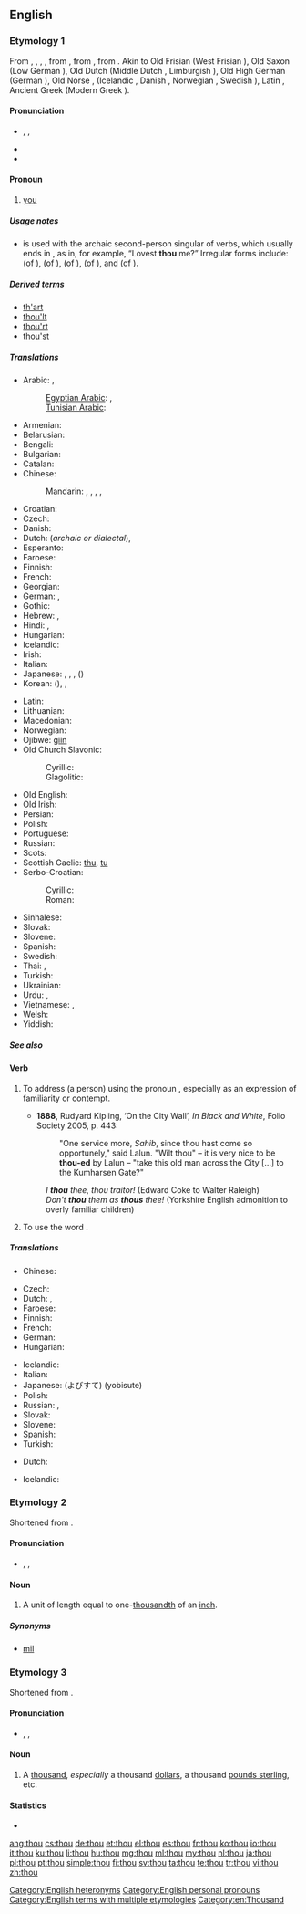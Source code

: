 ==English==
{{wikipedia|dab=thou (disambiguation)|thou}}

===Etymology 1===
From {{etyl|enm}} {{term|thou|lang=enm}}, {{term|thow|lang=enm}}, {{term|thu|lang=enm}}, {{term|þou|lang=enm}}, from {{etyl|ang|en}} {{term|þu|þū|lang=ang}}, from {{proto|Germanic|þū|lang=en}}, from {{proto|Indo-European|túh₂|lang=en}}. Akin to Old Frisian {{term|thu|thū|lang=ofs}} (West Frisian {{term|do|lang=fy}}), Old Saxon {{term|thu|thū|lang=osx}} (Low German {{term|du|lang=nds}}), Old Dutch {{term|thu|thū|lang=odt}} (Middle Dutch {{term|du|lang=dum}}, Limburgish {{term|doe|lang=li}}), Old High German {{term|du|dū|lang=goh}} (German {{term|du|lang=de}}), Old Norse {{term|þú|lang=non}}, (Icelandic {{term|þú|lang=is}}, Danish {{term|du|lang=da}}, Norwegian {{term|du|lang=no}}, Swedish {{term|du|lang=sv}}), Latin {{term|tu|lang=la}}, Ancient Greek {{term|σύ|tr=sý|lang=grc}} (Modern Greek {{term|εσύ|tr=esý}}).

====Pronunciation====
* {{enPR|''th''ou}}, {{IPA|/ðaʊ/}}, {{X-SAMPA|/DaU/}}
* {{audio|en-us-thou.ogg|Audio (US)}}
* {{rhymes|aʊ}}

====Pronoun====
{{wikipedia}}
{{head|en|pronoun|second person singular nominative case||plural|[[ye]] '''''or''''' [[you]]|objective case|thee|reflexive|thyself|possessive determiner|'''[[thy]]''' ('''[[thine]]''' ''before a vowel'')|possessive pronoun|thine}}

# {{archaic|literary|,|or|dialectal}} [[you]] {{non-gloss definition|singular informal, nominative case}}

=====Usage notes=====
* {{term|thou|Thou}} is used with the archaic second-person singular of verbs, which usually ends in {{term|-est}}, as in, for example, “Lovest '''thou''' me?” Irregular forms include: {{term|art#Verb|art}} (of {{term|be}}), {{term|hast#Verb|hast}} (of {{term|have}}), {{term|shalt}} (of {{term|shall}}), {{term|wost}} (of {{term|wit#Verb|wit}}), and {{term|wilt}} (of {{term|will#Verb|will}}).

=====Derived terms=====
* [[th'art]]
* [[thou'lt]]
* [[thou'rt]]
* [[thou'st]]

=====Translations=====
{{trans-top|singular informal form of "you"}}
* Arabic: {{t|ar|أنت|m|tr='ánta|sc=Arab}}, {{t|ar|أنت|f|tr='ánti|sc=Arab}}
*: [[Egyptian Arabic]]: {{tø|arz|انت|m|tr=ínta|sc=Arab}}, {{tø|arz|انت|f|tr=ínti|sc=Arab}}
*: [[Tunisian Arabic]]: {{tø|aeb|انت|m|f|alt=اِنْتِ|tr=ʾinti|sc=Arab}}
* Armenian: {{t|hy|դու|tr=du|sc=Armn}}
* Belarusian: {{t|be|ты|tr=ty|sc=Cyrl}}
* Bengali: {{t|bn|তুই|tr=tui|sc=Beng}}
* Bulgarian: {{t|bg|ти|tr=ti|sc=Cyrl}}
* Catalan: {{t+|ca|tu}}
* Chinese:
*: Mandarin: {{t|zh|你|tr=nǐ|sc=Hani}}, {{t|zh|祢|tr=nǐ|sc=Hani}} {{qualifier|to God}}, {{qualifier|archaic}} {{t|zh|爾|sc=Hani}}, {{t|zh|尔|tr=ěr|sc=Hani}}, {{t|zh|汝|tr=rǔ|sc=Hani}}
* Croatian: {{t+|hr|ti}}
* Czech: {{t+|cs|ty}}
* Danish: {{t+|da|du}}
* Dutch: {{t+|nl|gij}} (''archaic or dialectal''), {{t+|nl|jij}}
* Esperanto: {{t|eo|ci}}
* Faroese: {{t-|fo|tú|xs=Faroese}}
* Finnish: {{t+|fi|sinä}}
* French: {{t+|fr|tu|m|f}}
* Georgian: {{t|ka|შენ|tr=šen|sc=Geor}}
* German: {{t+|de|du}}, {{t+|de|Du}}
* Gothic: {{tø|got|𐌸𐌿|tr=þū|sc=Goth}}
* Hebrew: {{t|he|אתה|m|tr=atá|sc=Hebr}}, {{t|he|את|f|tr=at|sc=Hebr}}
* Hindi: {{t|hi|तुम|tr=tum|sc=Deva}}, {{t|hi|तू|tr=tū|sc=Deva}}
* Hungarian: {{t+|hu|te}}
* Icelandic: {{t+|is|þú}}
* Irish: {{t-|ga|tú|xs=Irish}}
* Italian: {{t+|it|tu}}
* Japanese: {{t|ja|君|tr=きみ, kimi|sc=Jpan}}, {{t|ja|汝|tr=なんじ, nanji|sc=Jpan}}, {{t|ja|お前|tr=おまえ, omae|sc=Jpan}}, {{t|ja|あなた|tr=anata|sc=Jpan}} ({{t|ja|貴方|sc=Jpan}})
* Korean: {{t|ko|당신|tr=dangsin|sc=Kore}} ({{t|ko|當身|sc=Kore}}), {{t|ko|너|tr=neo|sc=Kore}}, {{t|ko|네|tr=ne|sc=Kore}}
{{trans-mid}}
* Latin: {{t+|la|tu}}
* Lithuanian: {{t+|lt|tu|xs=Lithuanian}}
* Macedonian: {{t|mk|ти|tr=ti|sc=Cyrl}}
* Norwegian: {{t+|no|du}}
* Ojibwe: [[giin]]
* Old Church Slavonic:
*: Cyrillic: {{tø|cu|тꙑ|tr=ty|sc=Cyrs|xs=Old Church Slavonic}}
*: Glagolitic: {{tø|cu|ⰕⰟⰊ|tr=ty|sc=Glag|xs=Old Church Slavonic}}
* Old English: {{t-|ang|þu|alt=þū|xs=Old English}}
* Old Irish: {{tø|sga|tú}}
* Persian: {{t|fa|تو|tr=to|sc=fa-Arab}}
* Polish: {{t+|pl|ty}}
* Portuguese: {{t+|pt|tu}}
* Russian: {{t+|ru|ты|tr=ty}}
* Scots: {{tø|sco|thoo|xs=Scots}}
* Scottish Gaelic: [[thu]], [[tu#Scottish Gaelic|tu]]
* Serbo-Croatian:
*: Cyrillic: {{t|sh|ти|alt=ти̑|sc=Cyrl|xs=Serbo-Croatian}}
*: Roman: {{t|sh|ti|alt=tȋ|xs=Serbo-Croatian}}
* Sinhalese: {{t|si|ඔයා|tr=oyā|sc=Sinh}}
* Slovak: {{t|sk|ty}}
* Slovene: {{t+|sl|ti}}
* Spanish: {{t+|es|tú|m|f}}
* Swedish: {{t+|sv|du}}
* Thai: {{t|th|คุณ|tr=kun|sc=Thai}}, {{t|th|เธอ|tr=ter|sc=Thai}}
* Turkish: {{t|tr|sen}}
* Ukrainian: {{t|uk|ти|tr=ty|sc=Cyrl}}
* Urdu: {{t|ur|تم|tr=tum|sc=ur-Arab}}, {{t|ur|تو|tr=tū|sc=ur-Arab}}
* Vietnamese: {{t|vi|mày}}, {{t|vi|em}}
* Welsh: {{t+|cy|ti|xs=Welsh}}
* Yiddish: {{t|yi|דו|m|tr=du|sc=Hebr}}
{{trans-bottom}}

=====See also=====
{{English personal pronouns}}

====Verb====
{{en-verb}}

# {{transitive}} To address (a person) using the pronoun {{term|thou}}, especially as an expression of familiarity or contempt.
#* '''1888''', Rudyard Kipling, ‘On the City Wall’, ''In Black and White'', Folio Society 2005, p. 443:
#*: "One service more, ''Sahib'', since thou hast come so opportunely," said Lalun. "Wilt thou" – it is very nice to be '''thou-ed''' by Lalun – "take this old man across the City [...] to the Kumharsen Gate?"
#: ''I '''thou''' thee, thou traitor!'' (Edward Coke to Walter Raleigh)
#: ''Don't '''thou''' them as '''thous''' thee!'' (Yorkshire English admonition to overly familiar children)
# {{intransitive}} To use the word {{term|thou}}.

=====Translations=====
{{trans-top|to address someone using the pronoun ''thou''}}
* Chinese:
*: {{trreq|zh}}
* Czech: {{t-|cs|tykat}}
* Dutch: {{t-|nl|jij en jou zeggen}}, {{t|nl|tutoyeren}}
* Faroese: {{t|fo|túa}}
* Finnish: {{t|fi|sinutella}}
* French: {{t+|fr|tutoyer}}
* German: {{t+|de|duzen}}
* Hungarian: {{t+|hu|tegez}}
{{trans-mid}}
* Icelandic: {{t-|is|þúa}}
* Italian: {{t-|it|dar del tu a}}
* Japanese: {{t-|ja|呼び捨て}} (よびすて) (yobisute)
* Polish: {{t|pl|mówić per ty}}
* Russian: {{t+|ru|тыкать|tr=týkat’}}, {{t|ru|тыкнуть|tr=týknut’}}
* Slovak: {{t|sk|tykať}}
* Slovene: {{t-|sl|tikati}}
* Spanish: {{t-|es|tutear}}
* Turkish: {{t|tr|sen}}
{{trans-bottom}}

{{trans-top|to use the word ''thou''}}
* Dutch: {{t|nl|vousvoyeren}}
{{trans-mid}}
* Icelandic: {{t-|is|þúa}}
{{trans-bottom}}

===Etymology 2===
Shortened from {{term|thousandth}}.

====Pronunciation====
* {{enPR|thou}}, {{IPA|/θaʊ/}}, {{X-SAMPA|/TaU/}}
*: {{rhymes|aʊ}}

====Noun====
{{en-noun}}

# {{dated|_|British}} A unit of length equal to one-[[thousandth]] of an [[inch]].

=====Synonyms=====
* [[mil]] {{qualifier|US}}

===Etymology 3===
Shortened from {{term|thousand}}.

====Pronunciation====
* {{enPR|thou}}, {{IPA|/θaʊ/}}, {{X-SAMPA|/TaU/}}
*: {{rhymes|aʊ}}

====Noun====
{{en-noun|pl=thou}}

# {{slang}} A [[thousand]], ''especially'' a thousand [[dollar]]s, a thousand [[pound sterling|pounds sterling]], etc.

====Statistics====
* {{rank|asked|soon|almost|217|thou|full|country|course}}

[[Category:English heteronyms]]
[[Category:English personal pronouns]]
[[Category:English terms with multiple etymologies]]
[[Category:en:Thousand]]

[[ang:thou]]
[[cs:thou]]
[[de:thou]]
[[et:thou]]
[[el:thou]]
[[es:thou]]
[[fr:thou]]
[[ko:thou]]
[[io:thou]]
[[it:thou]]
[[ku:thou]]
[[li:thou]]
[[hu:thou]]
[[mg:thou]]
[[ml:thou]]
[[my:thou]]
[[nl:thou]]
[[ja:thou]]
[[pl:thou]]
[[pt:thou]]
[[simple:thou]]
[[fi:thou]]
[[sv:thou]]
[[ta:thou]]
[[te:thou]]
[[tr:thou]]
[[vi:thou]]
[[zh:thou]]